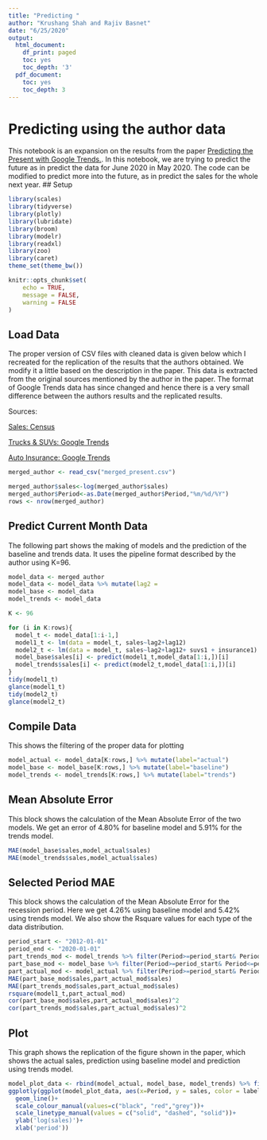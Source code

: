 ```yaml
---
title: "Predicting "
author: "Krushang Shah and Rajiv Basnet"
date: "6/25/2020"
output:
  html_document:
    df_print: paged
    toc: yes
    toc_depth: '3'
  pdf_document:
    toc: yes
    toc_depth: 3
---
```

# Predicting using the author data
This notebook is an expansion on the results from the paper [Predicting the Present with Google Trends.](http://people.ischool.berkeley.edu/~hal/Papers/2011/ptp.pdf). In this notebook, we are trying to predict the future as in predict the data for June 2020 in May 2020. The code can be modified to predict more into the future, as in predict the sales for the whole next year.
## Setup
```r
library(scales)
library(tidyverse)
library(plotly)
library(lubridate)
library(broom)
library(modelr)
library(readxl)
library(zoo)
library(caret)
theme_set(theme_bw())

knitr::opts_chunk$set(
	echo = TRUE,
	message = FALSE,
	warning = FALSE
)
```

## Load Data
The proper version of CSV files with cleaned data is given below which I recreated for the replication of the results that the authors obtained. We modify it a little based on the description in the paper. This data is extracted from the original sources mentioned by the author in the paper. The format of Google Trends data has since changed and hence there is a very small difference between the authors results and the replicated results. 

Sources:

[Sales: Census](https://www.census.gov/econ/currentdata/dbsearch?program=MARTS&startYear=2004&endYear=2011&categories%5B%5D=441&dataType=SM&geoLevel=US&notAdjusted=1&submit=GET+DATA&releaseScheduleId=)

[Trucks & SUVs: Google Trends](https://trends.google.com/trends/explore?cat=610&date=2004-01-01%202011-07-01&geo=US)

[Auto Insurance: Google Trends](https://trends.google.com/trends/explore?cat=467&date=2004-01-01%202011-07-01&geo=US)
```r
merged_author <- read_csv("merged_present.csv")

merged_author$sales<-log(merged_author$sales)
merged_author$Period<-as.Date(merged_author$Period,"%m/%d/%Y")
rows <- nrow(merged_author)
```

## Predict Current Month Data
The following part shows the making of models and the prediction of the baseline and trends data. It uses the pipeline format described by the author using K=96.
```r
model_data <- merged_author
model_data <- model_data %>% mutate(lag2 =                                       lag(sales,2),lag12=lag(sales,12),suvs1=lag(suvs,1),insurance1=lag(insurance,1))
model_base <- model_data
model_trends <- model_data

K <- 96

for (i in K:rows){
  model_t <- model_data[1:i-1,]
  model1_t <- lm(data = model_t, sales~lag2+lag12)
  model2_t <- lm(data = model_t, sales~lag2+lag12+ suvs1 + insurance1)
  model_base$sales[i] <- predict(model1_t,model_data[1:i,])[i]
  model_trends$sales[i] <- predict(model2_t,model_data[1:i,])[i]
}
tidy(model1_t)
glance(model1_t)
tidy(model2_t)
glance(model2_t)
```

## Compile Data
This shows the filtering of the proper data for plotting
```r
model_actual <- model_data[K:rows,] %>% mutate(label="actual")
model_base <- model_base[K:rows,] %>% mutate(label="baseline")
model_trends <- model_trends[K:rows,] %>% mutate(label="trends")
```

## Mean Absolute Error
This block shows the calculation of the Mean Absolute Error of the two models. We get an error of 4.80% for baseline model and 5.91% for the trends model.
```r
MAE(model_base$sales,model_actual$sales)
MAE(model_trends$sales,model_actual$sales)
```

## Selected Period MAE
This block shows the calculation of the Mean Absolute Error for the recession period. Here we get 4.26% using baseline model and 5.42% using trends model. We also show the Rsquare values for each type of the data distribution. 
```r
period_start <- "2012-01-01"
period_end <- "2020-01-01"
part_trends_mod <- model_trends %>% filter(Period>=period_start& Period<=period_end)
part_base_mod <- model_base %>% filter(Period>=period_start& Period<=period_end)
part_actual_mod <- model_actual %>% filter(Period>=period_start& Period<=period_end)
MAE(part_base_mod$sales,part_actual_mod$sales)
MAE(part_trends_mod$sales,part_actual_mod$sales)
rsquare(model1_t,part_actual_mod)
cor(part_base_mod$sales,part_actual_mod$sales)^2
cor(part_trends_mod$sales,part_actual_mod$sales)^2
```

## Plot
This graph shows the replication of the figure shown in the paper, which shows the actual sales, prediction using baseline model and prediction using trends model.
```r
model_plot_data <- rbind(model_actual, model_base, model_trends) %>% filter(Period>=period_start& Period<=period_end)
ggplotly(ggplot(model_plot_data, aes(x=Period, y = sales, color = label, linetype = label))+
  geom_line()+
  scale_colour_manual(values=c("black", "red","grey"))+
  scale_linetype_manual(values = c("solid", "dashed", "solid"))+
  ylab('log(sales)')+
  xlab('period'))
```